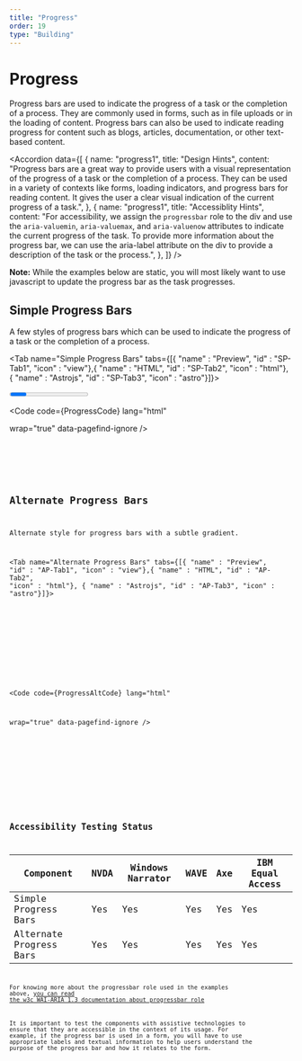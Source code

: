 ```yaml
---
title: "Progress"
order: 19
type: "Building"
---
```



# Progress

Progress bars are used to indicate the progress of a task or the completion of a process. They are commonly used in forms, such as in file uploads or in the loading of content. Progress bars can also be used to indicate reading progress for content such as blogs, articles, documentation, or other text-based content.

<Accordion
  data={[
    {
      name: "progress1",
      title: "Design Hints",
      content:
        "Progress bars are a great way to provide users with a visual representation of the progress of a task or the completion of a process. They can be used in a variety of contexts like forms, loading indicators, and progress bars for reading content. It gives the user a clear visual indication of the current progress of a task.",
    },
    {
      name: "progress1",
      title: "Accessiblity Hints",
      content:
        "For accessibility, we assign the `progressbar` role to the div and use the `aria-valuemin`, `aria-valuemax`, and `aria-valuenow` attributes to indicate the current progress of the task. To provide more information about the progress bar, we can use the aria-label attribute on the div to provide a description of the task or the process.",
    },
  ]}
/>

**Note:** While the examples below are static, you will most likely want to use javascript to update the progress bar as the task progresses.

## Simple Progress Bars

A few styles of progress bars which can be used to indicate the progress of a task or the completion of a process.

<Tab name="Simple Progress Bars" tabs={[{ "name" : "Preview", "id" : "SP-Tab1", "icon" : "view"},{ "name" : "HTML", "id" : "SP-Tab2", "icon" : "html"}, { "name" : "Astrojs", "id" : "SP-Tab3", "icon" : "astro"}]}>

<section id ="SP-Tab1-panel" role="tabpanel" data-role="tabpanel" aria-labelledby="SP-Tab1">
<div class=" p-6">
<Progress />
</div>

</section>

<section id ="SP-Tab2-panel" role="tabpanel" data-role="tabpanel" aria-labelledby="SP-Tab2" class="hidden">

<Code
  code={ProgressCode}
  lang="html"
  
  wrap="true"
  data-pagefind-ignore
/>

</section>

<section id ="SP-Tab3-panel" role="tabpanel" data-role="tabpanel" aria-labelledby="SP-Tab3" class="hidden">

<Code
  code={ProgressCodeAstro}
  lang="astro"
  title="ProgressBar.astro"
  wrap="true"
  data-pagefind-ignore
/>

</section>

</Tab>

## Alternate Progress Bars

Alternate style for progress bars with a subtle gradient.

<Tab name="Alternate Progress Bars" tabs={[{ "name" : "Preview", "id" : "AP-Tab1", "icon" : "view"},{ "name" : "HTML", "id" : "AP-Tab2", "icon" : "html"}, { "name" : "Astrojs", "id" : "AP-Tab3", "icon" : "astro"}]}>

<section id ="AP-Tab1-panel" role="tabpanel" data-role="tabpanel" aria-labelledby="AP-Tab1">
<div class=" p-6">
<ProgressAlt />
</div>

</section>

<section id ="AP-Tab2-panel" role="tabpanel" data-role="tabpanel" aria-labelledby="AP-Tab2" class="hidden">

<Code
  code={ProgressAltCode}
  lang="html"
  
  wrap="true"
  data-pagefind-ignore
/>

</section>

<section id ="AP-Tab3-panel" role="tabpanel" data-role="tabpanel" aria-labelledby="AP-Tab3" class="hidden">

<Code
  code={ProgressAltCodeAstro}
  lang="astro"
  title="AltProgressBar.astro"
  wrap="true"
  data-pagefind-ignore
/>

</section>

</Tab>

## Accessibility Testing Status

| Component               | NVDA | Windows Narrator | WAVE | Axe | IBM Equal Access |
| ----------------------- | ---- | ---------------- | ---- | --- | ---------------- |
| Simple Progress Bars    | Yes  | Yes              | Yes  | Yes | Yes              |
| Alternate Progress Bars | Yes  | Yes              | Yes  | Yes | Yes              |

For knowing more about the progressbar role used in the examples above, [you can read the w3c WAI-ARIA 1.3 documentation about progressbar role](https://w3c.github.io/aria/#progressbar)

It is important to test the components with assistive technologies to ensure that they are accessible in the context of its usage. For example, if the progress bar is used in a form, you will have to use appropriate labels and textual information to help users understand the purpose of the progress bar and how it relates to the form.
